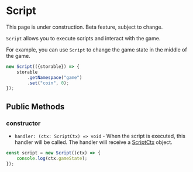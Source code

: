 
# Script

<Callout type="warning" emoji="⚠️">
    This page is under construction.
</Callout>

<Callout type="warning" emoji="⚠️">
    Beta feature, subject to change.
</Callout>

`Script` allows you to execute scripts and interact with the game.

For example, you can use `Script` to change the game state in the middle of the game.

```typescript
new Script(({storable}) => {
    storable
        .getNamespace("game")
        .set("coin", 0);
});
```

## Public Methods

### constructor

- `handler: (ctx: ScriptCtx) => void` - When the script is executed, this handler will be called. The handler will receive a [ScriptCtx](../types/ScriptCtx) object.

```typescript
const script = new Script((ctx) => {
    console.log(ctx.gameState);
});
```
